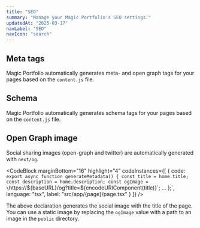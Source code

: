 ```yaml
---
title: "SEO"
summary: "Manage your Magic Portfolio's SEO settings."
updatedAt: "2025-03-17"
navLabel: "SEO"
navIcon: "search"
---
```


## Meta tags

Magic Portfolio automatically generates meta- and open graph tags for your pages based on the `content.js` file.

## Schema

Magic Portfolio automatically generates schema tags for your pages based on the `content.js` file.

## Open Graph image

Social sharing images (open-graph and twitter) are automatically generated with `next/og`.

<CodeBlock
    marginBottom="16"
    highlight="4"
    codeInstances={[
      {
        code:
`export async function generateMetadata() {
  const title = home.title;
  const description = home.description;
  const ogImage = \`https://\${baseURL}/og?title=\${encodeURIComponent(title)}\`;
   ...
};`,
        language: "tsx",
        label: "src/app/{page}/page.tsx"
      }
    ]}
/>

The above declaration generates the social image with the title of the page. You can use a static image by replacing the `ogImage` value with a path to an image in the `public` directory.